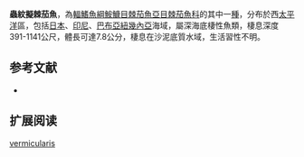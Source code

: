 {{Speciesbox
| name = 蟲紋擬棘茄魚
| image = 
| image_width = 240px
| image_caption = 
| status = NE
| status_system = IUCN3.1
| genus = Halieutopsis
| species = vermicularis
| authority = Smith & Radcliffe, 1912
| synonyms = 
}}

'''蟲紋擬棘茄魚'''，為[[輻鰭魚綱|輻鰭魚綱]][[鮟鱇目|鮟鱇目]][[棘茄魚亞目|棘茄魚亞目]][[棘茄魚科|棘茄魚科]]的其中一[[種|種]]，分布於西[[太平洋|太平洋]]區，包括[[日本|日本]]、[[印尼|印尼]]、[[巴布亞紐幾內亞|巴布亞紐幾內亞]]海域，屬深海底棲性魚類，棲息深度391-1141公尺，體長可達7.8公分，棲息在沙泥底質水域，生活習性不明。

==参考文献==
*{{FishBase_species|genus=Halieutopsis|species=vermicularis|year=2014|month=2}}

== 扩展阅读 ==
{{refbegin}}
{{wikispecies-inline|Halieutopsis vermicularis|蟲紋擬棘茄魚}}
{{refend}}
{{Taxonbar|from=Q2190553}}

[[Category:擬棘茄魚屬|vermicularis]]


{{魚類小作品}}